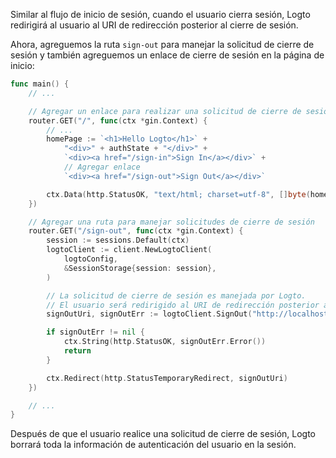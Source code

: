 Similar al flujo de inicio de sesión, cuando el usuario cierra sesión, Logto redirigirá al usuario al URI de redirección posterior al cierre de sesión.

Ahora, agreguemos la ruta `sign-out` para manejar la solicitud de cierre de sesión y también agreguemos un enlace de cierre de sesión en la página de inicio:

```go title="main.go"
func main() {
	// ...

	// Agregar un enlace para realizar una solicitud de cierre de sesión en la página de inicio
	router.GET("/", func(ctx *gin.Context) {
		// ...
		homePage := `<h1>Hello Logto</h1>` +
			"<div>" + authState + "</div>" +
			`<div><a href="/sign-in">Sign In</a></div>` +
			// Agregar enlace
			`<div><a href="/sign-out">Sign Out</a></div>`

		ctx.Data(http.StatusOK, "text/html; charset=utf-8", []byte(homePage))
	})

	// Agregar una ruta para manejar solicitudes de cierre de sesión
	router.GET("/sign-out", func(ctx *gin.Context) {
		session := sessions.Default(ctx)
		logtoClient := client.NewLogtoClient(
			logtoConfig,
			&SessionStorage{session: session},
		)

		// La solicitud de cierre de sesión es manejada por Logto.
		// El usuario será redirigido al URI de redirección posterior al cierre de sesión al cerrar sesión.
		signOutUri, signOutErr := logtoClient.SignOut("http://localhost:3000")

		if signOutErr != nil {
			ctx.String(http.StatusOK, signOutErr.Error())
			return
		}

		ctx.Redirect(http.StatusTemporaryRedirect, signOutUri)
	})

	// ...
}
```

Después de que el usuario realice una solicitud de cierre de sesión, Logto borrará toda la información de autenticación del usuario en la sesión.
